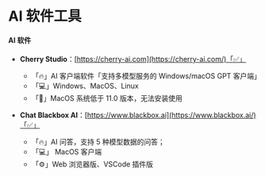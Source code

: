 # AI 软件工具

#### AI 软件

- **Cherry Studio**：[https://cherry-ai.com](https://cherry-ai.com/)「✅」

    - 「🔥」AI 客户端软件「支持多模型服务的 Windows/macOS GPT 客户端」
    - 「💻」Windows、MacOS、Linux
    - 「」MacOS 系统低于 11.0 版本，无法安装使用

- **Chat Blackbox AI**：[https://www.blackbox.ai](https://www.blackbox.ai/)「✅」

    - 「🔥」AI 问答，支持 5 种模型数据的问答；
    - 「💻」 MacOS 客户端
    - 「⚙」Web 浏览器版、VSCode 插件版
